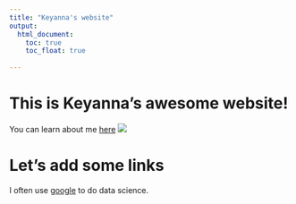 ```yaml
---
title: "Keyanna's website"
output: 
  html_document:
    toc: true
    toc_float: true
    
---
```


# This is Keyanna's awesome website!

You can learn about me [here](about.html)
![](https://media.giphy.com/media/drXGoW1iudhKw/giphy.gif)



# Let's add some links



I often use [google](google.com) to do data science.


